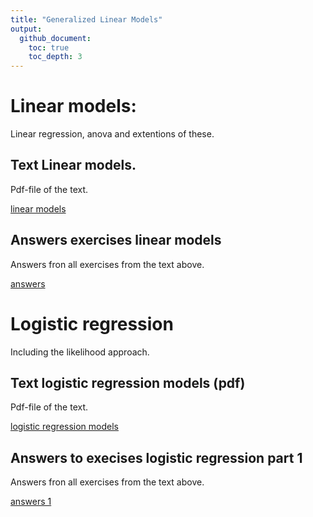 ```yaml
---
title: "Generalized Linear Models"
output:
  github_document:
    toc: true
    toc_depth: 3
---
```


# Linear models:

Linear regression, anova and extentions of these.

## Text Linear models.

Pdf-file of the text.

[linear models](linmod.pdf)

## Answers exercises linear models

Answers fron all exercises from the text above.

[answers](Answer-linmod.md)


# Logistic regression

Including the likelihood approach.

## Text logistic regression models (pdf)

Pdf-file of the text.

[logistic regression models](logreg.pdf)

## Answers to execises logistic regression part 1  

Answers fron all exercises from the text above.

[answers 1](Answer-logreg1.md)

